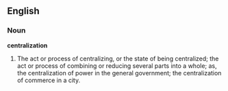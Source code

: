 ==English==

===Noun===

'''centralization'''

#The act or process of centralizing, or the state of being centralized; the act or process of combining or reducing several parts into a whole; as, the centralization of power in the general government; the centralization of commerce in a city.